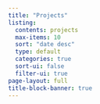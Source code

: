 ---
title: "Projects"
listing:
  contents: projects
  max-items: 10
  sort: "date desc"
  type: default
  categories: true
  sort-ui: false
  filter-ui: true
page-layout: full
title-block-banner: true
---


